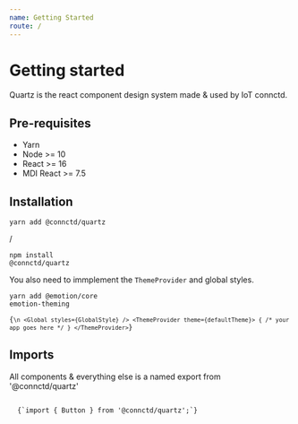 ```yaml
---
name: Getting Started
route: /
---
```



# Getting started

Quartz is the react component design system made & used by IoT connctd.

## Pre-requisites

- Yarn
- Node >= 10
- React >= 16
- MDI React >= 7.5

## Installation

<Code className="language-bash">yarn add @connctd/quartz</Code>

/

<Code className="language-bash">npm install @connctd/quartz</Code>

You also need to immplement the `ThemeProvider` and global styles.

<Code className="language-bash">yarn add @emotion/core emotion-theming</Code>

<Code className="language-jsx">{`
\n
<Global styles={GlobalStyle} />
<ThemeProvider theme={defaultTheme}>
  { /* your app goes here */ }
</ThemeProvider>
`}</Code>

## Imports

All components & everything else is a named export from '@connctd/quartz'

<Code className="language-typescript">
  {`import { Button } from '@connctd/quartz';`}
</Code>


